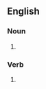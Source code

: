 ==English==

===Noun===
{{head|en|noun form}}

# {{plural of|en|memorate}}

===Verb===
{{head|en|verb form}}

# {{en-third-person singular of|memorate}}